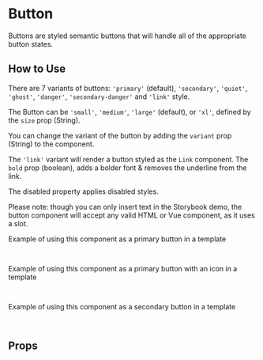 
# Button

Buttons are styled semantic buttons that will handle all of the appropriate button states.

<Canvas of={Primary} />

## How to Use

There are 7 variants of buttons: `'primary'` (default), `'secondary'`, `'quiet'`, `'ghost'`, `'danger'`, `'secondary-danger'` and `'link'` style.

The Button can be `'small'`, `'medium'`, `'large'` (default), or `'xl'`, defined by the `size` prop (String).

You can change the variant of the button by adding the `variant` prop (String) to the component.

The `'link'` variant will render a button styled as the `Link` component.
The `bold` prop (boolean), adds a bolder font & removes the underline from the link.

The disabled property applies disabled styles.

Please note: though you can only insert text in the Storybook demo, the button component will accept any valid HTML or Vue component, as it uses a slot.

Example of using this component as a primary button in a template

```html
<lob-button> This is a primary button </lob-button>
```

Example of using this component as a primary button with an icon in a template

```html
<lob-button> I am a button <Icon class="w-6 h-6 ml-1" /> </lob-button>
```

Example of using this component as a secondary button in a template

```html
<lob-button variant="secondary"> This is a secondary button </lob-button>
```

## Props

<ArgTypes story={PRIMARY_STORY} />
